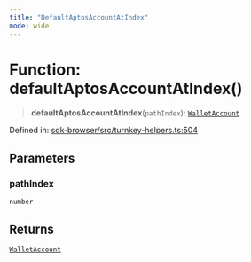 ```yaml
---
title: "DefaultAptosAccountAtIndex"
mode: wide
---
```

  
# Function: defaultAptosAccountAtIndex()

> **defaultAptosAccountAtIndex**(`pathIndex`): [`WalletAccount`](../WalletAccount/readme)

Defined in: [sdk-browser/src/turnkey-helpers.ts:504](https://github.com/tkhq/sdk/blob/94193410cf3571aa019a0b9408107eeb43e39e16/packages/sdk-browser/src/turnkey-helpers.ts#L504)

## Parameters

### pathIndex

`number`

## Returns

[`WalletAccount`](../WalletAccount/readme)
